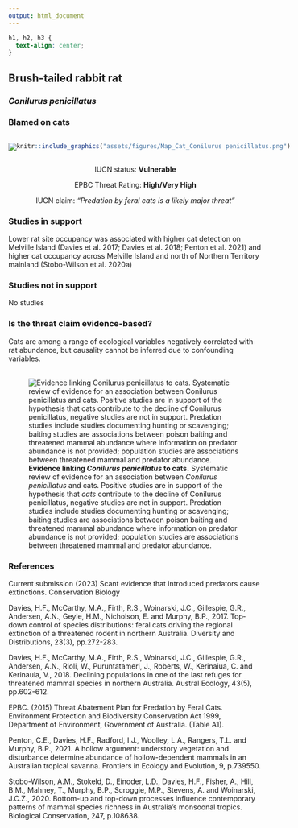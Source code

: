 ```yaml
---
output: html_document
---
```

```css
h1, h2, h3 {
  text-align: center;
}
```

## **Brush-tailed rabbit rat**
### *Conilurus penicillatus*
### Blamed on cats

:::: {style="display: flex;"}

[![](assets/photos/Conilurus penicillatus.png)](https://en.wikipedia.org/wiki/Brush-tailed_rabbit_rat#/media/File:Conilurus_penicillatus.jpg)

::: {}

:::

::: {}
  ```r
  knitr::include_graphics("assets/figures/Map_Cat_Conilurus penicillatus.png")
  ```
:::

::::
<center>
IUCN status: **Vulnerable**

EPBC Threat Rating: **High/Very High**

IUCN claim: *"Predation by feral cats is a likely major threat"*

</center>

### Studies in support

Lower rat site occupancy was associated with higher cat detection on Melville Island (Davies et al. 2017; Davies et al. 2018; Penton et al. 2021) and higher cat occupancy across Melville Island and north of Northern Territory mainland (Stobo-Wilson et al. 2020a)

### Studies not in support

No studies

### Is the threat claim evidence-based?

Cats are among a range of ecological variables negatively correlated with rat abundance, but causality cannot be inferred due to confounding variables.
<br>
<br>

![**Evidence linking *Conilurus penicillatus* to cats.** Systematic review of evidence for an association between *Conilurus penicillatus* and cats. Positive studies are in support of the hypothesis that *cats* contribute to the decline of Conilurus penicillatus, negative studies are not in support. Predation studies include studies documenting hunting or scavenging; baiting studies are associations between poison baiting and threatened mammal abundance where information on predator abundance is not provided; population studies are associations between threatened mammal and predator abundance.](assets/figures/Main_Evidence_Cat_Conilurus penicillatus.png)

### References

Current submission (2023) Scant evidence that introduced predators cause extinctions. Conservation Biology

Davies, H.F., McCarthy, M.A., Firth, R.S., Woinarski, J.C., Gillespie, G.R., Andersen, A.N., Geyle, H.M., Nicholson, E. and Murphy, B.P., 2017. Top‐down control of species distributions: feral cats driving the regional extinction of a threatened rodent in northern Australia. Diversity and Distributions, 23(3), pp.272-283.

Davies, H.F., McCarthy, M.A., Firth, R.S., Woinarski, J.C., Gillespie, G.R., Andersen, A.N., Rioli, W., Puruntatameri, J., Roberts, W., Kerinaiua, C. and Kerinauia, V., 2018. Declining populations in one of the last refuges for threatened mammal species in northern Australia. Austral Ecology, 43(5), pp.602-612.

EPBC. (2015) Threat Abatement Plan for Predation by Feral Cats. Environment Protection and Biodiversity Conservation Act 1999, Department of Environment, Government of Australia. (Table A1).

Penton, C.E., Davies, H.F., Radford, I.J., Woolley, L.A., Rangers, T.L. and Murphy, B.P., 2021. A hollow argument: understory vegetation and disturbance determine abundance of hollow-dependent mammals in an Australian tropical savanna. Frontiers in Ecology and Evolution, 9, p.739550.

Stobo-Wilson, A.M., Stokeld, D., Einoder, L.D., Davies, H.F., Fisher, A., Hill, B.M., Mahney, T., Murphy, B.P., Scroggie, M.P., Stevens, A. and Woinarski, J.C.Z., 2020. Bottom-up and top-down processes influence contemporary patterns of mammal species richness in Australia's monsoonal tropics. Biological Conservation, 247, p.108638.

